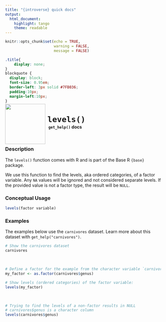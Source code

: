```yaml
---
title: "{introverse} quick docs"
output: 
  html_document:
    highlight: tango
    theme: readable
---
```



```r
knitr::opts_chunk$set(echo = TRUE, 
                      warning = FALSE, 
                      message = FALSE)
```

```css
.title{
    display: none;
}
blockquote {
  display: block;
  font-size: 0.95em;
  border-left: 3px solid #7FB036;
  padding:10px;
  margin-left:10px;
}
```

<div>
<br>
 <img src = "logo.png" style = "float:left;height:130px;margin-top:-30px;">
 <span style = "font-weight:bold;font-size:30px;"> 
  &nbsp;<code>levels()</code>
 </span>
 <br>
 <b>&nbsp;&nbsp;&nbsp;<code>get_help()</code> docs</b>
</div>
<br>

### Description

The `levels()` function comes with R and is part of the Base R `{base}` package.
  
We use this function to find the levels, aka ordered categories, of a factor variable. Any `NA` values will be ignored and not considered separate levels. If the provided value is not a factor type, the result will be `NULL`.

### Conceptual Usage 

```r
levels(factor variable)
```

### Examples

The examples below use the `carnivores` dataset. Learn more about this dataset with `get_help("carnivores")`.

```r
# Show the carnivores dataset
carnivores
```


<br>

```r
# Define a factor for the example from the character variable `carnivores$genus`
my_factor <- as.factor(carnivores$genus)

# Show levels (ordered categories) of the factor variable:
levels(my_factor)
```

<br>

```r
# Trying to find the levels of a non-factor results in NULL
# carnivores$genus is a character column
levels(carnivores$genus)
```
